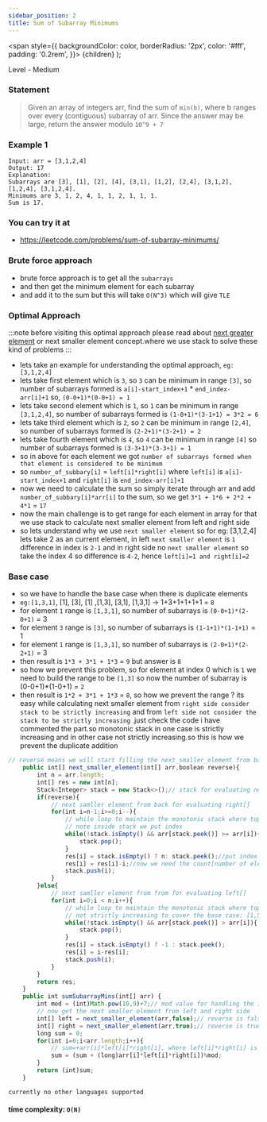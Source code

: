 ```yaml
---
sidebar_position: 2
title: Sum of Subarray Minimums 
---
```



  <span
    style={{
      backgroundColor: color,
      borderRadius: '2px',
      color: '#fff',
      padding: '0.2rem',
    }}>
    {children}
  </span>
);

Level - <Highlight color="#fece2f">Medium</Highlight>

### Statement

> Given an array of integers arr, find the sum of `min(b)`, where b ranges over every (contiguous) subarray of arr. Since the answer may be large, return the answer modulo `10^9 + 7`

### Example 1
```
Input: arr = [3,1,2,4]
Output: 17
Explanation: 
Subarrays are [3], [1], [2], [4], [3,1], [1,2], [2,4], [3,1,2], [1,2,4], [3,1,2,4]. 
Minimums are 3, 1, 2, 4, 1, 1, 2, 1, 1, 1.
Sum is 17.

```

### You can try it at

- https://leetcode.com/problems/sum-of-subarray-minimums/

### Brute force approach

- brute force approach is to get all the `subarrays`
- and then get the minimum element for each subarray
- and add it to the sum but this will take `O(N^3)` which will give `TLE`

### Optimal Approach


:::note
before visiting this optimal approach please read about [next greater element](./next_greater_element.mdx) or next smaller element concept.where we use stack to solve these kind of problems
:::

- lets take an example for understanding the optimal approach, `eg:[3,1,2,4]`
- lets take first element which is `3`, so `3` can be minimum in range `[3]`, so number of subarrays formed is `a[i]-start_index+1` * `end_index-arr[i]+1` so, `(0-0+1)*(0-0+1) = 1`
- lets take second element which is `1`, so `1` can be minimum in range `[3,1,2,4]`, so number of subarrays formed is `(1-0+1)*(3-1+1) = 3*2 = 6`
- lets take third element which is `2`, so `2` can be minimum in range `[2,4]`, so number of subarrays formed is `(2-2+1)*(3-2+1) = 2`
- lets take fourth element which is `4`, so `4` can be minimum in range `[4]` so number of subarrays formed is `(3-3+1)*(3-3+1) = 1`
- so in above for each element we got `number of subarrays formed when that element is considered to be minimum`
- so `number_of_subbary[i]` = `left[i]*right[i]` where `left[i]` is `a[i]-start_index+1` and `right[i]` is `end_index-arr[i]+1`
- now we need to calculate the sum so simply iterate through arr and add `number_of_subbary[i]*arr[i]` to the sum, so we get `3*1 + 1*6 + 2*2 + 4*1` = `17`
- now the main challenge is to get range for each element in array for that we use stack to calculate next smaller element from left and right side
- so lets understand why we use `next smaller element` so for eg: [3,1,2,4] lets take 2 as an current element, in left `next smaller element` is `1` difference in index is `2-1` and in right side no `next smaller element` so take the index 4 so difference is `4-2`, hence `left[i]=1 and right[i]=2`

### Base case

- so we have to handle the base case when there is duplicate elements
- `eg:[1,3,1]`, [1], [3], [1] ,[1,3], [3,1], [1,3,1] -> 1+3+1+1+1+1 = `8`
- for element `1` range is `[1,3,1]`, so number of subarrays is `(0-0+1)*(2-0+1)` = 3
- for element `3` range is `[3]`, so number of subarrays is `(1-1+1)*(1-1+1)` = 1
- for element `1` range is `[1,3,1]`, so number of subarrays is `(2-0+1)*(2-2+1)` = 3
- then result is `1*3 + 3*1 + 1*3` = `9` but answer is `8`
- so how we prevent this problem, so for element at index 0 which is `1` we need to build the range to be `[1,3]` so now the number of subarray is (0-0+1)*(1-0+1) = `2`
- then result is `1*2 + 3*1 + 1*3` = `8`, so how we prevent the range ? its easy while calculating next smaller element from `right side consider stack to be strictly increasing` and from `left side not consider the stack to be strictly increasing` .just check the code i have commented the part.so monotonic stack in one case is strictly increasing and in other case not strictly increasing.so this is how we prevent the duplicate addition



<Tabs>
<TabItem value="java" label="Java">

```js
// reverse means we will start filling the next_smaller_element from back
    public int[] next_smaller_element(int[] arr,boolean reverse){
        int n = arr.length;
        int[] res = new int[n];
        Stack<Integer> stack = new Stack<>();// stack for evaluating next smaller element conatins index
        if(reverse){
            // next samller element from back for evaluating right[]
            for(int i=n-1;i>=0;i--){
                // while loop to maintain the monotonic stack where top should be bigger - strictly increasing
                // note inside stack we put index
                while(!stack.isEmpty() && arr[stack.peek()] >= arr[i]){
                    stack.pop();
                }
                res[i] = stack.isEmpty() ? n: stack.peek();//put index of next smaller element
                res[i] = res[i]-i;//now we need the count[number of element between current element and next smaller element] so next_smaller_element_index - current index
                stack.push(i);
            }
        }else{
            // next samller element from from for evaluating left[]
            for(int i=0;i < n;i++){
                // while loop to maintain the monotonic stack where top should be bigger - not strictly increasing
                // not strictly increasing to cover the base case: [1,5,1] where array elements are not unique
                while(!stack.isEmpty() && arr[stack.peek()] > arr[i]){
                    stack.pop();
                }
                res[i] = stack.isEmpty() ? -1 : stack.peek();
                res[i] = i-res[i];
                stack.push(i);
            }
        }
        return res;
    }
    public int sumSubarrayMins(int[] arr) {
        int mod = (int)Math.pow(10,9)+7;// mod value for handling the int overflow
        // now get the next smaller element from left and right side
        int[] left = next_smaller_element(arr,false);// reverse is false
        int[] right = next_smaller_element(arr,true);// reverse is true
        long sum = 0;
        for(int i=0;i<arr.length;i++){
            // sum=+arr[i]*left[i]*right[i], where left[i]*right[i] is the number of subarray formed where arr[i] is minimum
            sum = (sum + (long)arr[i]*left[i]*right[i])%mod;
        }
        return (int)sum;
    }

```

</TabItem>

<TabItem value="other" label="Other">

```
currently no other languages supported
```

</TabItem>

</Tabs>

#### time complexity: `O(N)`